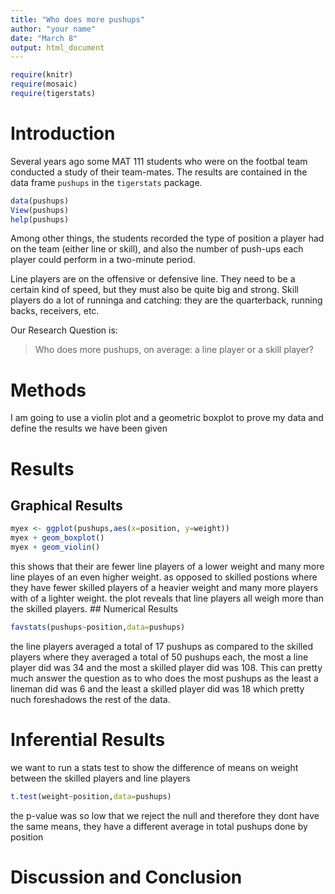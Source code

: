 ---
title: "Who does more pushups"
author: "your name"
date: "March 8"
output: html_document
---

```{r include=FALSE}
require(knitr)
require(mosaic)
require(tigerstats)
```
<!-- We recommend you use git branches -- create a separate branch for each major section i.e. Introduction, Methods, Results, Inferential Results, and Discussion and Conclusions - leave the YAML block untouched until the final merge where you put in your own name !-->

# Introduction

Several years ago some MAT 111 students who were on the footbal team conducted a study of their team-mates.  The results are contained in the data frame `pushups` in the `tigerstats` package.

```{r eval=FALSE}
data(pushups)
View(pushups)
help(pushups)
```

Among other things, the students recorded the type of position a player had on the team (either line or skill), and also the number of push-ups each player could perform in a two-minute period.

Line players are on the offensive or defensive line.  They need to be a certain kind of speed, but they must also be quite big and strong.  Skill players do a lot of runninga and catching:  they are the quarterback, running backs, receivers, etc.

Our Research Question is:

  >Who does more pushups, on average: a line player or a skill player?


# Methods
<!--Decide on your methods:  use "variable analysis" or other appropriate descriptors.  Make sure to choose at least one graphical method and at least one numerical method.!-->
I am going to use a violin plot and a geometric boxplot to prove my data and define the results we have been given 





# Results
<!--You have both graphical and numerical methods, so you will have both graphical and numerical results to consider.!-->


## Graphical Results
<!--Your graph should have a good title, and axes should be labled as needed.  Discuss your graphical results, showing how they answer the research question.  Use specific features of the graph in your discussion.!-->
```{r}
myex <- ggplot(pushups,aes(x=position, y=weight))
myex + geom_boxplot()
myex + geom_violin()
```

this shows that their are fewer line players of a lower weight and many more line playes of an even higher weight. as opposed to skilled postions where they have fewer skilled players of a heavier weight and many more players with of a lighter weight.
the plot reveals that line players all weigh more than the skilled players.
## Numerical Results
<!--Numerical results go here. Use the numerical results to describe the patterns if any that exist in the data as focused toward the research question!-->
```{r}
favstats(pushups~position,data=pushups)
```
the line players averaged a total of 17 pushups as compared to the skilled players where they averaged a total of 50 pushups each, the most a line player did was 34 and the most a skilled player did was 108. This can pretty much answer the question as to who does the most pushups as the least a lineman did was 6 and the least a skilled player did was 18 which pretty nuch foreshadows the rest of the data.


# Inferential Results
<!--State hypothesis clearly.  Make sure your discussion of the inferential test covers all the aspects that the test output produces, such as test statistic, p-value etc.  Make a decision about the null hypothesis, explain the assumptions on which the selected test/procedure was based, and why the chosen procedure satisfys the assumptions and is appropriate to answer the research question!-->
we want to run a stats test to show the difference of means on weight between the skilled players and line players
```{r}
t.test(weight~position,data=pushups)
```
the p-value was so low that we reject the null and therefore they dont have the same means, they have a different average in total pushups done by position

# Discussion and Conclusion
<!--State your overall conclusion.  This is also a good place to mention other Research Questions that came to mind as you were carrying out this study.!-->

